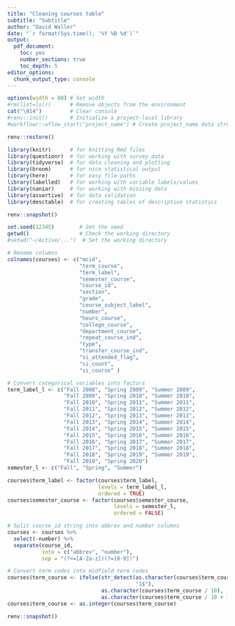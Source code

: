 ```yaml
---
title: "Cleaning courses table"
subtitle: "Subtitle"
author: "David Waller"
date: "`r format(Sys.time(), '%Y %B %d')`"
output:
  pdf_document:
    toc: yes
    number_sections: true
    toc_depth: 5
editor_options:
  chunk_output_type: console
---
```


```r
options(width = 80) # Set width
#rm(list=ls())      # Remove objects from the environment
cat("\014")         # Clear console
#renv::init()       # Initialize a project-local library
#workflowr::wflow_start("project_name") # Create project_name data structure
```

```r
renv::restore()

library(knitr)      # for knitting Rmd files
library(questionr)  # for working with survey data
library(tidyverse)  # for data cleaning and plotting
library(broom)      # for nice statistical output
library(here)       # for easy file paths
library(labelled)   # for working with variable labels/values
library(naniar)     # for working with missing data
library(assertive)  # for data validation
library(desctable)  # for creating tables of descriptive statistics

renv::snapshot()
```

```r
set.seed(12345)        # Set the seed
getwd()                # Check the working directory
#setwd("~/Active/...")  # Set the working directory
```

```r
# Rename columns
colnames(courses) <- c("mcid",
                       "term_course",
                       "term_label",
                       "semester_course",
                       "course_id",
                       "section",
                       "grade",
                       "course_subject_label",
                       "number",
                       "hours_course",
                       "college_course",
                       "department_course",
                       "repeat_course_ind",
                       "type",
                       "transfer_course_ind",
                       "si_attended_flag",
                       "si_count",
                       "si_course" )
```

```r
# Convert categorical variables into factors
term_label_l <- c("Fall 2008", "Spring 2009", "Summer 2009", 
                  "Fall 2009", "Spring 2010", "Summer 2010",
                  "Fall 2010", "Spring 2011", "Summer 2011", 
                  "Fall 2011", "Spring 2012", "Summer 2012",
                  "Fall 2012", "Spring 2013", "Summer 2013", 
                  "Fall 2013", "Spring 2014", "Summer 2014",
                  "Fall 2014", "Spring 2015", "Summer 2015", 
                  "Fall 2015", "Spring 2016", "Summer 2016",
                  "Fall 2016", "Spring 2017", "Summer 2017", 
                  "Fall 2017", "Spring 2018", "Summer 2018",
                  "Fall 2018", "Spring 2019", "Summer 2019", 
                  "Fall 2019", "Spring 2020")
semester_l <- c("Fall", "Spring", "Summer")

courses$term_label <- factor(courses$term_label, 
                             levels = term_label_l, 
                             ordered = TRUE)
courses$semester_course <- factor(courses$semester_course, 
                                  levels = semester_l, 
                                  ordered = FALSE)
```

```r
# Split course_id string into abbrev and number columns
courses <- courses %>% 
  select(-number) %>% 
  separate(course_id, 
           into = c("abbrev", "number"),
           sep = "(?<=[A-Za-z])(?=[0-9])")
```

```r
# Convert term codes into midfield term codes
courses$term_course <- ifelse(str_detect(as.character(courses$term_course / 10), 
                                         "1$"), 
                              as.character(courses$term_course / 10), 
                              as.character(courses$term_course / 10 + 1))
courses$term_course <- as.integer(courses$term_course)
```

```r
renv::snapshot()
```